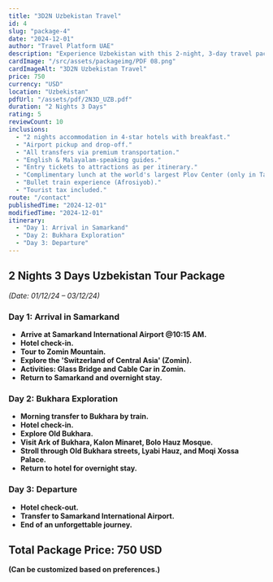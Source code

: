 ```yaml
---
title: "3D2N Uzbekistan Travel"
id: 4
slug: "package-4"
date: "2024-12-01"
author: "Travel Platform UAE"
description: "Experience Uzbekistan with this 2-night, 3-day travel package. Discover breathtaking landscapes, historic sites, and cultural treasures."
cardImage: "/src/assets/packageimg/PDF 08.png"
cardImageAlt: "3D2N Uzbekistan Travel"
price: 750
currency: "USD"
location: "Uzbekistan"
pdfUrl: "/assets/pdf/2N3D_UZB.pdf"
duration: "2 Nights 3 Days"
rating: 5
reviewCount: 10
inclusions:
  - "2 nights accommodation in 4-star hotels with breakfast."
  - "Airport pickup and drop-off."
  - "All transfers via premium transportation."
  - "English & Malayalam-speaking guides."
  - "Entry tickets to attractions as per itinerary."
  - "Complimentary lunch at the world's largest Plov Center (only in Tashkent)."
  - "Bullet train experience (Afrosiyob)."
  - "Tourist tax included."
route: "/contact"
publishedTime: "2024-12-01"
modifiedTime: "2024-12-01"
itinerary:
  - "Day 1: Arrival in Samarkand"
  - "Day 2: Bukhara Exploration"
  - "Day 3: Departure"
---
```


## 2 Nights 3 Days Uzbekistan Tour Package  
*(Date: 01/12/24 – 03/12/24)*  

### Day 1: Arrival in Samarkand  
- **Arrive at Samarkand International Airport @10:15 AM.**  
- **Hotel check-in.**  
- **Tour to Zomin Mountain.**  
- **Explore the 'Switzerland of Central Asia' (Zomin).**  
- **Activities: Glass Bridge and Cable Car in Zomin.**  
- **Return to Samarkand and overnight stay.**  

### Day 2: Bukhara Exploration  
- **Morning transfer to Bukhara by train.**  
- **Hotel check-in.**  
- **Explore Old Bukhara.**  
- **Visit Ark of Bukhara, Kalon Minaret, Bolo Hauz Mosque.**  
- **Stroll through Old Bukhara streets, Lyabi Hauz, and Moqi Xossa Palace.**  
- **Return to hotel for overnight stay.**  

### Day 3: Departure  
- **Hotel check-out.**  
- **Transfer to Samarkand International Airport.**  
- **End of an unforgettable journey.**  

## Total Package Price: 750 USD  
**(Can be customized based on preferences.)**  
